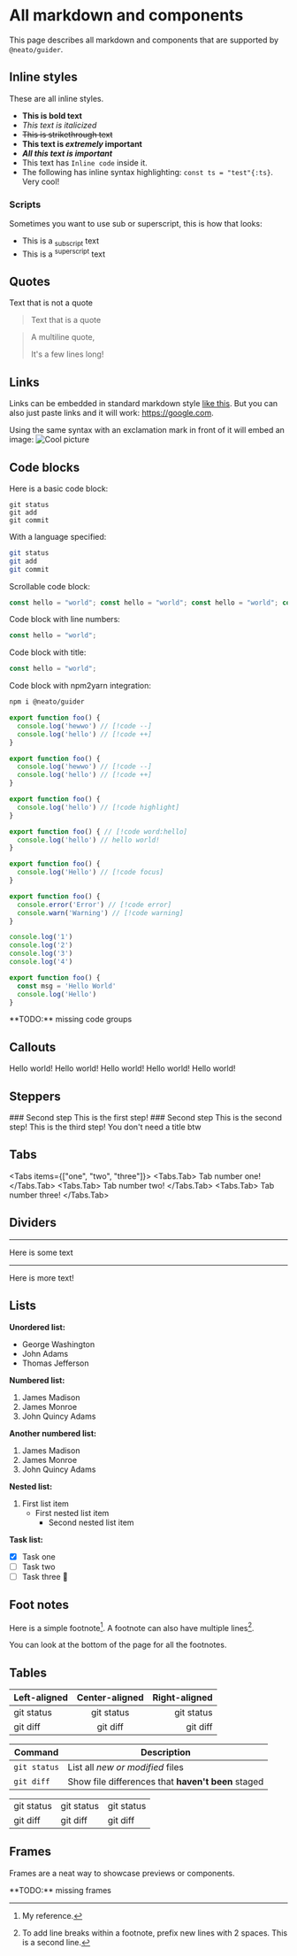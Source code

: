 
# All markdown and components

This page describes all markdown and components that are supported by `@neato/guider`.

## Inline styles
These are all inline styles.

- **This is bold text**
- _This text is italicized_
- ~~This is strikethrough text~~
- **This text is _extremely_ important**
- ***All this text is important***
- This text has `Inline code` inside it.
- The following has inline syntax highlighting:  `const ts = "test"{:ts}`. Very cool!

### Scripts
Sometimes you want to use sub or superscript, this is how that looks:
- This is a <sub>subscript</sub> text
- This is a <sup>superscript</sup> text

## Quotes

Text that is not a quote

> Text that is a quote

> A multiline quote,
>
> It's a few lines long!

## Links

Links can be embedded in standard markdown style [like this](https://google.com).
But you can also just paste links and it will work: https://google.com.

Using the same syntax with an exclamation mark in front of it will embed an image:
![Cool picture](https://picsum.photos/seed/near/600/300/?blur=10)

## Code blocks

Here is a basic code block:
```
git status
git add
git commit
```

With a language specified:
```sh
git status
git add
git commit
```

Scrollable code block:
```ts
const hello = "world"; const hello = "world"; const hello = "world"; const hello = "world"; const hello = "world"; const hello = "world";
```

Code block with line numbers:
```ts showLineNumbers
const hello = "world";
```

Code block with title:
```ts title="test"
const hello = "world";
```

Code block with npm2yarn integration:
```sh npm2yarn
npm i @neato/guider
```

```ts title="Code block with difference view"
export function foo() {
  console.log('hewwo') // [!code --]
  console.log('hello') // [!code ++]
}
```

```ts title="Code block with difference view and lines" showLineNumbers
export function foo() {
  console.log('hewwo') // [!code --]
  console.log('hello') // [!code ++]
}
```

```ts title="Code block with line highlight"
export function foo() {
  console.log('hello') // [!code highlight]
}
```

```ts title="Code block with word highlight"
export function foo() { // [!code word:hello]
  console.log('hello') // hello world!
}
```

```ts title="Code block with a focus"
export function foo() {
  console.log('Hello') // [!code focus]
}
```

```ts title="Code block with notations"
export function foo() {
  console.error('Error') // [!code error]
  console.warn('Warning') // [!code warning]
}
```

```ts {1,3-4} title="Code block with meta line highlight"
console.log('1')
console.log('2')
console.log('3')
console.log('4')
```

```ts /Hello/ title="Code block with meta word highlight"
export function foo() {
  const msg = 'Hello World'
  console.log('Hello')
}
```

<Important>
  **TODO:** missing code groups
</Important>

## Callouts

<Tip>
  Hello world!
</Tip>
<Caution>
  Hello world!
</Caution>
<Important>
  Hello world!
</Important>
<Note>
  Hello world!
</Note>
<Warning>
  Hello world!
</Warning>

## Steppers

<Steps>
  <Steps.Step>
    ### Second step
    This is the first step!
  </Steps.Step>
  <Steps.Step>
    ### Second step
    This is the second step!
  </Steps.Step>
  <Steps.Step>
    This is the third step!
    You don't need a title btw
  </Steps.Step>
</Steps>

## Tabs
<Tabs items={["one", "two", "three"]}>
  <Tabs.Tab>
    Tab number one!
  </Tabs.Tab>
  <Tabs.Tab>
    Tab number two!
  </Tabs.Tab>
  <Tabs.Tab>
    Tab number three!
  </Tabs.Tab>
</Tabs>

## Dividers
---


Here is some text

---

Here is more text!

## Lists

**Unordered list:**
- George Washington
- John Adams
- Thomas Jefferson

**Numbered list:**
1. James Madison
2. James Monroe
3. John Quincy Adams

**Another numbered list:**
1. James Madison
1. James Monroe
1. John Quincy Adams

**Nested list:**
1. First list item
   - First nested list item
     - Second nested list item

**Task list:**
- [x] Task one
- [ ] Task two
- [ ] Task three :tada:

## Foot notes
Here is a simple footnote[^1].
A footnote can also have multiple lines[^2].

[^1]: My reference.
[^2]: To add line breaks within a footnote, prefix new lines with 2 spaces.
  This is a second line.

You can look at the bottom of the page for all the footnotes.

## Tables
| Left-aligned | Center-aligned | Right-aligned |
| :---         |     :---:      |          ---: |
| git status   | git status     | git status    |
| git diff     | git diff       | git diff      |

| Command | Description |
| --- | --- |
| `git status` | List all *new or modified* files |
| `git diff` | Show file differences that **haven't been** staged |

|     |     |     |
| --- | --- | --- |
| git status   | git status     | git status    |
| git diff     | git diff       | git diff      |

## Frames
Frames are a neat way to showcase previews or components.

<Important>
  **TODO:** missing frames
</Important>
